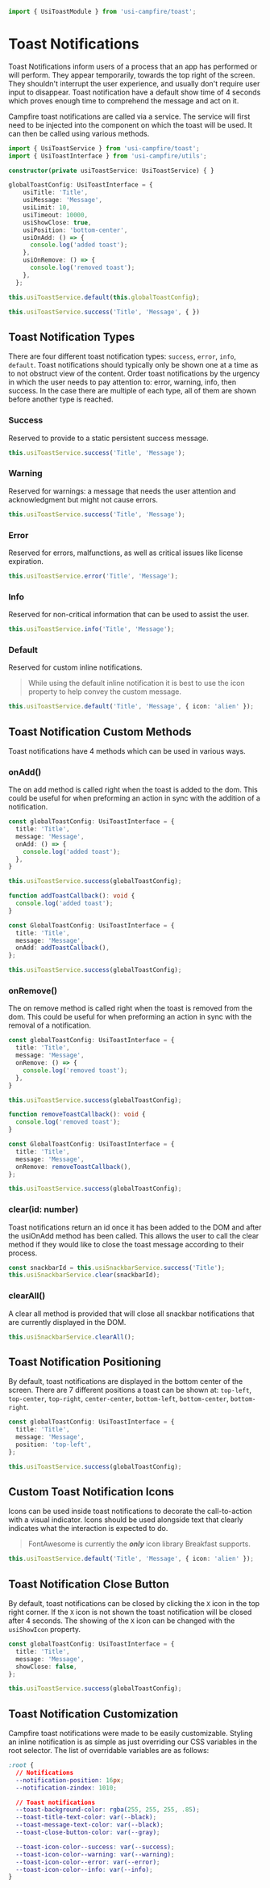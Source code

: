 ```ts
import { UsiToastModule } from 'usi-campfire/toast';
```

# Toast Notifications
Toast Notifications inform users of a process that an app has performed or will perform. They appear temporarily,
towards the top right of the screen. They shouldn't interrupt the user experience, and usually don't require user
input to disappear. Toast notification have a default show time of 4 seconds which proves enough time to comprehend
the message and act on it.

Campfire toast notifications are called via a service. The service will first need to be injected into the component on
which the toast will be used. It can then be called using various methods.

```ts
import { UsiToastService } from 'usi-campfire/toast';
import { UsiToastInterface } from 'usi-campfire/utils';

constructor(private usiToastService: UsiToastService) { }

globalToastConfig: UsiToastInterface = {
    usiTitle: 'Title',
    usiMessage: 'Message',
    usiLimit: 10,
    usiTimeout: 10000,
    usiShowClose: true,
    usiPosition: 'bottom-center',
    usiOnAdd: () => {
      console.log('added toast');
    },
    usiOnRemove: () => {
      console.log('removed toast');
    },
  };

this.usiToastService.default(this.globalToastConfig);

this.usiToastService.success('Title', 'Message', { })
```

## Toast Notification Types
There are four different toast notification types: `success`, `error`, `info`, `default`. Toast notifications
should typically only be shown one at a time as to not obstruct view of the content. Order toast notifications by the
urgency in which the user needs to pay attention to: error, warning, info, then success. In the case there are multiple
of each type, all of them are shown before another type is reached.

### Success
Reserved to provide to a static persistent success message.

```ts
this.usiToastService.success('Title', 'Message');
```

### Warning
Reserved for warnings: a message that needs the user attention and acknowledgment but might not cause errors.

```ts
this.usiToastService.success('Title', 'Message');
```

### Error
Reserved for errors, malfunctions, as well as critical issues like license expiration.

```ts
this.usiToastService.error('Title', 'Message');
```

### Info
Reserved for non-critical information that can be used to assist the user.

```ts
this.usiToastService.info('Title', 'Message');
```

### Default
Reserved for custom inline notifications.

> While using the default inline notification it is best to use the icon property to help convey the custom message.

```ts
this.usiToastService.default('Title', 'Message', { icon: 'alien' });
```

## Toast Notification Custom Methods
Toast notifications have 4 methods which can be used in various ways.

### onAdd()
The on add method is called right when the toast is added to the dom. This could be useful for when preforming an
action in sync with the addition of a notification.

```ts
const globalToastConfig: UsiToastInterface = {
  title: 'Title',
  message: 'Message',
  onAdd: () => {
    console.log('added toast');
  },
}

this.usiToastService.success(globalToastConfig);
```

```ts
function addToastCallback(): void {
  console.log('added toast');
}

const GlobalToastConfig: UsiToastInterface = {
  title: 'Title',
  message: 'Message',
  onAdd: addToastCallback(),
};

this.usiToastService.success(globalToastConfig);
```

### onRemove()
The on remove method is called right when the toast is removed from the dom. This could be useful for when preforming
an action in sync with the removal of a notification.

```ts
const globalToastConfig: UsiToastInterface = {
  title: 'Title',
  message: 'Message',
  onRemove: () => {
    console.log('removed toast');
  },
}

this.usiToastService.success(globalToastConfig);
```

```ts
function removeToastCallback(): void {
  console.log('removed toast');
}

const GlobalToastConfig: UsiToastInterface = {
  title: 'Title',
  message: 'Message',
  onRemove: removeToastCallback(),
};

this.usiToastService.success(globalToastConfig);
```

### clear(id: number)
Toast notifications return an id once it has been added to the DOM and after the usiOnAdd method has been called.
This allows the user to call the clear method if they would like to close the toast message according to their process.

```ts
const snackbarId = this.usiSnackbarService.success('Title');
this.usiSnackbarService.clear(snackbarId);
```

### clearAll()
A clear all method is provided that will close all snackbar notifications that are currently displayed in the DOM.

```ts
this.usiSnackbarService.clearAll();
```

## Toast Notification Positioning
By default, toast notifications are displayed in the bottom center of the screen. There are 7 different positions a
toast can be shown at: `top-left`, `top-center`, `top-right`, `center-center`, `bottom-left`, `bottom-center`,
`bottom-right`.

```ts
const globalToastConfig: UsiToastInterface = {
  title: 'Title',
  message: 'Message',
  position: 'top-left',
};

this.usiToastService.success(globalToastConfig);
```

## Custom Toast Notification Icons
Icons can be used inside toast notifications to decorate the call-to-action with a visual indicator. Icons should be
used alongside text that clearly indicates what the interaction is expected to do.

> FontAwesome is currently the ***only*** icon library Breakfast supports.

```ts
this.usiToastService.default('Title', 'Message', { icon: 'alien' });
```

## Toast Notification Close Button
By default, toast notifications can be closed by clicking the `X` icon in the top right corner. If the `X` icon is not
shown the toast notification will be closed after 4 seconds. The showing of the `X` icon can be changed with the
`usiShowIcon` property.

```ts
const globalToastConfig: UsiToastInterface = {
  title: 'Title',
  message: 'Message',
  showClose: false,
};

this.usiToastService.success(globalToastConfig);
```

## Toast Notification Customization
Campfire toast notifications were made to be easily customizable. Styling an inline notification is as simple as just
overriding our CSS variables in the root selector. The list of overridable variables are as follows:

```css
:root {
  // Notifications
  --notification-position: 16px;
  --notification-zindex: 1010;

  // Toast notifications
  --toast-background-color: rgba(255, 255, 255, .85);
  --toast-title-text-color: var(--black);
  --toast-message-text-color: var(--black);
  --toast-close-button-color: var(--gray);

  --toast-icon-color--success: var(--success);
  --toast-icon-color--warning: var(--warning);
  --toast-icon-color--error: var(--error);
  --toast-icon-color--info: var(--info);
}
```
